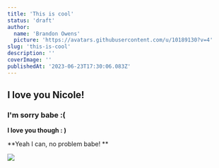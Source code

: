 ```yaml
---
title: 'This is cool'
status: 'draft'
author:
  name: 'Brandon Owens'
  picture: 'https://avatars.githubusercontent.com/u/10189130?v=4'
slug: 'this-is-cool'
description: ''
coverImage: ''
publishedAt: '2023-06-23T17:30:06.083Z'
---
```


## I love you Nicole!



### I'm sorry babe :(



**I love you though : )**



**Yeah I can, no problem babe! **



![](/images//microsoftteams-image--8--Q5OT.png)






